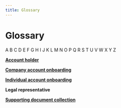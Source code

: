 ```yaml
---
title: Glossary
---
```


# Glossary

A B C D E F G H I J K L M N O P Q R S T U V W X Y Z


[**Account holder**](topics/onboarding/account-holders/about.mdx) <AccountHolderDefinition />


[**Company account onboarding**](topics/onboarding/company/about.mdx) <CompanyOnboardingDefinition />


[**Individual account onboarding**](topics/onboarding/individual/about.mdx) <IndividualOnboardingDefinition />


**Legal representative** <LegalRepDefinition />


[**Supporting document collection**](topics/onboarding/documents/about.mdx) <SupportingDocumentCollectionDefinition />